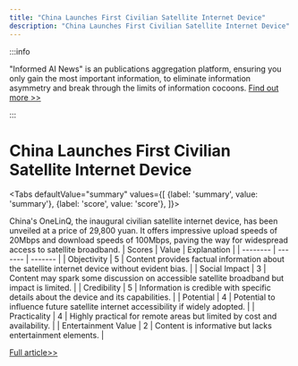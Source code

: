 ```yaml
---
title: "China Launches First Civilian Satellite Internet Device"
description: "China Launches First Civilian Satellite Internet Device"
---
```



:::info

"Informed AI News" is an publications aggregation platform, ensuring you only gain the most important information, to eliminate information asymmetry and break through the limits of information cocoons.  [Find out more >>](/)

:::

# China Launches First Civilian Satellite Internet Device


<Tabs
	defaultValue="summary"
	values={[
	{label: 'summary', value: 'summary'},
	{label: 'score', value: 'score'},
]}>
<TabItem value="summary">


China's OneLinQ, the inaugural civilian satellite internet device, has been unveiled at a price of 29,800 yuan. It offers impressive upload speeds of 20Mbps and download speeds of 100Mbps, paving the way for widespread access to satellite broadband.
</TabItem>
<TabItem value="score">
	| Scores     | Value   | Explanation |
	| -------- | ------- | ------- |
	| Objectivity  | 5    | Content provides factual information about the satellite internet device without evident bias.    |
	| Social Impact | 3     | Content may spark some discussion on accessible satellite broadband but impact is limited.    |
	| Credibility    | 5    | Information is credible with specific details about the device and its capabilities.    |
	| Potential    | 4    | Potential to influence future satellite internet accessibility if widely adopted.    |
	| Practicality    | 4    | Highly practical for remote areas but limited by cost and availability.    |
	| Entertainment Value    | 2    | Content is informative but lacks entertainment elements.    |
</TabItem>
</Tabs>

[Full article>>](https://readhub.cn/topic/8aDtviuyWl7)
